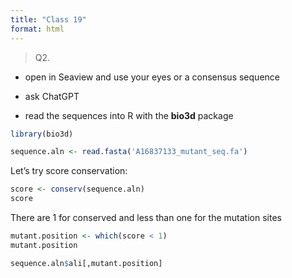 ```yaml
---
title: "Class 19"
format: html
---
```


> Q2. 

- open in Seaview and use your eyes or a consensus sequence

- ask ChatGPT

- read the sequences into R with the **bio3d** package

```r
library(bio3d)

sequence.aln <- read.fasta('A16837133_mutant_seq.fa')
```

Let's try score conservation:

```r
score <- conserv(sequence.aln)
score
```

There are 1 for conserved and less than one for the mutation sites

```r
mutant.position <- which(score < 1)
mutant.position
```

```r
sequence.aln$ali[,mutant.position]
```





